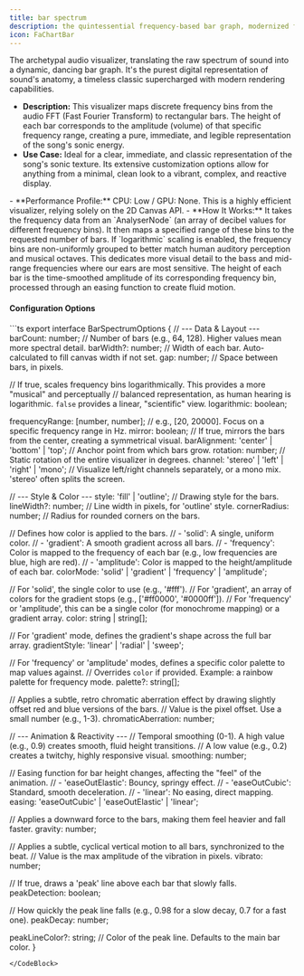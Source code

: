 ```yaml
---
title: bar spectrum
description: the quintessential frequency-based bar graph, modernized for advanced creative expression.
icon: FaChartBar
---
```



The archetypal audio visualizer, translating the raw spectrum of sound into a dynamic, dancing bar graph. It's the purest digital representation of sound's anatomy, a timeless classic supercharged with modern rendering capabilities.

-   **Description:** This visualizer maps discrete frequency bins from the audio FFT (Fast Fourier Transform) to rectangular bars. The height of each bar corresponds to the amplitude (volume) of that specific frequency range, creating a pure, immediate, and legible representation of the song's sonic energy.
-   **Use Case:** Ideal for a clear, immediate, and classic representation of the song's sonic texture. Its extensive customization options allow for anything from a minimal, clean look to a vibrant, complex, and reactive display.

<Callout title="Technical Details">
-   **Performance Profile:** CPU: Low / GPU: None. This is a highly efficient visualizer, relying solely on the 2D Canvas API.
-   **How It Works:** It takes the frequency data from an `AnalyserNode` (an array of decibel values for different frequency bins). It then maps a specified range of these bins to the requested number of bars. If `logarithmic` scaling is enabled, the frequency bins are non-uniformly grouped to better match human auditory perception and musical octaves. This dedicates more visual detail to the bass and mid-range frequencies where our ears are most sensitive. The height of each bar is the time-smoothed amplitude of its corresponding frequency bin, processed through an easing function to create fluid motion.
</Callout>

#### Configuration Options

<CodeBlock title="config/bar-spectrum.ts">
```ts
export interface BarSpectrumOptions {
  // --- Data & Layout ---
  barCount: number; // Number of bars (e.g., 64, 128). Higher values mean more spectral detail.
  barWidth?: number; // Width of each bar. Auto-calculated to fill canvas width if not set.
  gap: number; // Space between bars, in pixels.
  
  // If true, scales frequency bins logarithmically. This provides a more "musical" and perceptually
  // balanced representation, as human hearing is logarithmic. `false` provides a linear, "scientific" view.
  logarithmic: boolean;
  
  frequencyRange: [number, number]; // e.g., [20, 20000]. Focus on a specific frequency range in Hz.
  mirror: boolean; // If true, mirrors the bars from the center, creating a symmetrical visual.
  barAlignment: 'center' | 'bottom' | 'top'; // Anchor point from which bars grow.
  rotation: number; // Static rotation of the entire visualizer in degrees.
  channel: 'stereo' | 'left' | 'right' | 'mono'; // Visualize left/right channels separately, or a mono mix. 'stereo' often splits the screen.

  // --- Style & Color ---
  style: 'fill' | 'outline'; // Drawing style for the bars.
  lineWidth?: number; // Line width in pixels, for 'outline' style.
  cornerRadius: number; // Radius for rounded corners on the bars.

  // Defines how color is applied to the bars.
  // - 'solid': A single, uniform color.
  // - 'gradient': A smooth gradient across all bars.
  // - 'frequency': Color is mapped to the frequency of each bar (e.g., low frequencies are blue, high are red).
  // - 'amplitude': Color is mapped to the height/amplitude of each bar.
  colorMode: 'solid' | 'gradient' | 'frequency' | 'amplitude';

  // For 'solid', the single color to use (e.g., '#fff').
  // For 'gradient', an array of colors for the gradient stops (e.g., ['#ff0000', '#0000ff']).
  // For 'frequency' or 'amplitude', this can be a single color (for monochrome mapping) or a gradient array.
  color: string | string[];

  // For 'gradient' mode, defines the gradient's shape across the full bar array.
  gradientStyle: 'linear' | 'radial' | 'sweep'; 
  
  // For 'frequency' or 'amplitude' modes, defines a specific color palette to map values against.
  // Overrides `color` if provided. Example: a rainbow palette for frequency mode.
  palette?: string[];
  
  // Applies a subtle, retro chromatic aberration effect by drawing slightly offset red and blue versions of the bars.
  // Value is the pixel offset. Use a small number (e.g., 1-3).
  chromaticAberration: number;

  // --- Animation & Reactivity ---
  // Temporal smoothing (0-1). A high value (e.g., 0.9) creates smooth, fluid height transitions.
  // A low value (e.g., 0.2) creates a twitchy, highly responsive visual.
  smoothing: number;
  
  // Easing function for bar height changes, affecting the "feel" of the animation.
  // - 'easeOutElastic': Bouncy, springy effect.
  // - 'easeOutCubic': Standard, smooth deceleration.
  // - 'linear': No easing, direct mapping.
  easing: 'easeOutCubic' | 'easeOutElastic' | 'linear';
  
  // Applies a downward force to the bars, making them feel heavier and fall faster.
  gravity: number;
  
  // Applies a subtle, cyclical vertical motion to all bars, synchronized to the beat.
  // Value is the max amplitude of the vibration in pixels.
  vibrato: number;

  // If true, draws a 'peak' line above each bar that slowly falls.
  peakDetection: boolean;
  
  // How quickly the peak line falls (e.g., 0.98 for a slow decay, 0.7 for a fast one).
  peakDecay: number;
  
  peakLineColor?: string; // Color of the peak line. Defaults to the main bar color.
}
```
</CodeBlock> 